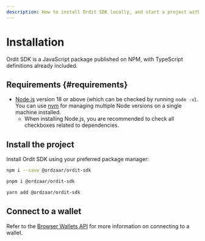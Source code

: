 ```yaml
---
description: How to install Ordit SDK locally, and start a project with Ordit SDK.
---
```



# Installation

Ordit SDK is a JavaScript package published on NPM, with TypeScript definitions already included.

## Requirements {#requirements}

- [Node.js](https://nodejs.org/en/download/) version 18 or above (which can be checked by running `node -v`). You can use [nvm](https://github.com/nvm-sh/nvm) for managing multiple Node versions on a single machine installed.
  - When installing Node.js, you are recommended to check all checkboxes related to dependencies.

## Install the project

Install Ordit SDK using your preferred package manager:

<Tabs>
  <TabItem value="npm">

```bash
npm i --save @ordzaar/ordit-sdk
```

  </TabItem>
  <TabItem value="pnpm">

```bash
pnpm i @ordzaar/ordit-sdk
```

  </TabItem>
  <TabItem value="yarn">

```bash
yarn add @ordzaar/ordit-sdk
```

  </TabItem>
</Tabs>

## Connect to a wallet

Refer to the [Browser Wallets API](../api/browser-wallets) for more information on connecting to a wallet.
